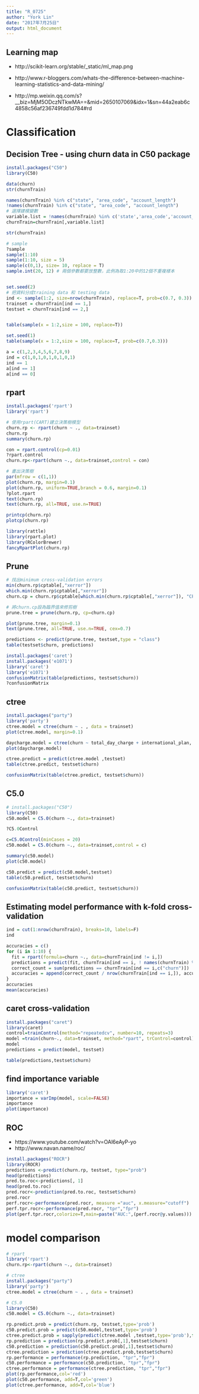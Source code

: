 ```yaml
---
title: "R_0725"
author: "York Lin"
date: "2017年7月25日"
output: html_document
---
```


## Learning map
- http://scikit-learn.org/stable/_static/ml_map.png

- http://www.r-bloggers.com/whats-the-difference-between-machine-learning-statistics-and-data-mining/

- http://mp.weixin.qq.com/s?__biz=MjM5ODczNTkwMA==&mid=2650107069&idx=1&sn=44a2eab6c4858c56af236749fdd1d784#rd

# Classification
## Decision Tree - using churn data in C50 package
```R
install.packages("C50")
library(C50)

data(churn)
str(churnTrain)

names(churnTrain) %in% c("state", "area_code", "account_length")
!names(churnTrain) %in% c("state", "area_code", "account_length")
# 選擇建模變數
variable.list = !names(churnTrain) %in% c('state','area_code','account_length')
churnTrain=churnTrain[,variable.list]

str(churnTrain)

# sample
?sample
sample(1:10)
sample(1:10, size = 5)
sample(c(0,1), size= 10, replace = T)
sample.int(20, 12) # 兩個參數都要放整數，此例為取1:20中的12個不重複樣本


set.seed(2)
# 把資料分成training data 和 testing data
ind <- sample(1:2, size=nrow(churnTrain), replace=T, prob=c(0.7, 0.3))
trainset = churnTrain[ind == 1,]
testset = churnTrain[ind == 2,]


table(sample(x = 1:2,size = 100, replace=T))

set.seed(1)
table(sample(x = 1:2,size = 100, replace=T, prob=c(0.7,0.3)))

a = c(1,2,3,4,5,6,7,8,9)
ind = c(1,0,1,0,1,0,1,0,1)
ind == 1
a[ind == 1]
a[ind == 0]

```

## rpart
```R
install.packages('rpart')
library('rpart')

# 使用rpart(CART)建立決策樹模型
churn.rp <- rpart(churn ~ ., data=trainset)
churn.rp
summary(churn.rp)

con = rpart.control(cp=0.01)
?rpart.control
churn.rp<-rpart(churn ~., data=trainset,control = con)

# 畫出決策樹
par(mfrow = c(1,1))
plot(churn.rp, margin=0.1)
plot(churn.rp, uniform=TRUE,branch = 0.6, margin=0.1)
?plot.rpart
text(churn.rp)
text(churn.rp, all=TRUE, use.n=TRUE)

printcp(churn.rp)
plotcp(churn.rp)
```

```R
library(rattle)
library(rpart.plot)
library(RColorBrewer)
fancyRpartPlot(churn.rp)
```


## Prune

```R
# 找出minimum cross-validation errors
min(churn.rp$cptable[,"xerror"])
which.min(churn.rp$cptable[,"xerror"])
churn.cp = churn.rp$cptable[which.min(churn.rp$cptable[,"xerror"]), "CP"]

# 將churn.cp設為臨界值來修剪樹
prune.tree = prune(churn.rp, cp=churn.cp)

plot(prune.tree, margin=0.1)
text(prune.tree, all=TRUE, use.n=TRUE, cex=0.7)

predictions <- predict(prune.tree, testset,type = "class")
table(testset$churn, predictions)

install.packages('caret')
install.packages('e1071')
library('caret')
library('e1071')
confusionMatrix(table(predictions, testset$churn))
?confusionMatrix

```

## ctree
```R
install.packages("party")
library('party')
ctree.model = ctree(churn ~ . , data = trainset)
plot(ctree.model, margin=0.1)

daycharge.model = ctree(churn ~ total_day_charge + international_plan, data = trainset)
plot(daycharge.model)

ctree.predict = predict(ctree.model ,testset)
table(ctree.predict, testset$churn)

confusionMatrix(table(ctree.predict, testset$churn))
```

## C5.0
```R
# install.packages("C50")
library(C50)
c50.model = C5.0(churn ~., data=trainset)

?C5.0Control

c=C5.0Control(minCases = 20)
c50.model = C5.0(churn ~., data=trainset,control = c)

summary(c50.model)
plot(c50.model)

c50.predict = predict(c50.model,testset)
table(c50.predict, testset$churn)

confusionMatrix(table(c50.predict, testset$churn))
```

## Estimating model performance with k-fold cross-validation
```R
ind = cut(1:nrow(churnTrain), breaks=10, labels=F)
ind

accuracies = c()
for (i in 1:10) {
  fit = rpart(formula=churn ~., data=churnTrain[ind != i,])
  predictions = predict(fit, churnTrain[ind == i, ! names(churnTrain) %in% c("churn")], type="class")
  correct_count = sum(predictions == churnTrain[ind == i,c("churn")])
  accuracies = append(correct_count / nrow(churnTrain[ind == i,]), accuracies)
}
accuracies
mean(accuracies)

```

## caret cross-validation
```R
install.packages("caret")
library(caret)
control=trainControl(method="repeatedcv", number=10, repeats=3)
model =train(churn~., data=trainset, method="rpart", trControl=control)
model
predictions = predict(model, testset)

table(predictions,testset$churn)
```

## find importance variable
```R
library('caret')
importance = varImp(model, scale=FALSE)
importance
plot(importance)

```

## ROC
- https://www.youtube.com/watch?v=OAl6eAyP-yo
- http://www.navan.name/roc/

```R
install.packages("ROCR")
library(ROCR)
predictions <-predict(churn.rp, testset, type="prob")
head(predictions)
pred.to.roc<-predictions[, 1]
head(pred.to.roc)
pred.rocr<-prediction(pred.to.roc, testset$churn)
pred.rocr
perf.rocr<-performance(pred.rocr, measure ="auc", x.measure="cutoff")
perf.tpr.rocr<-performance(pred.rocr, "tpr","fpr")
plot(perf.tpr.rocr,colorize=T,main=paste("AUC:",(perf.rocr@y.values)))
```


# model comparison
```R
# rpart
library('rpart')
churn.rp<-rpart(churn ~., data=trainset)

# ctree
install.packages("party")
library('party')
ctree.model = ctree(churn ~ . , data = trainset)

# C5.0
library(C50)
c50.model = C5.0(churn ~., data=trainset)

rp.predict.prob = predict(churn.rp, testset,type='prob')
c50.predict.prob = predict(c50.model,testset,type='prob')
ctree.predict.prob = sapply(predict(ctree.model ,testset,type='prob'),function(e){unlist(e)[1]})
rp.prediction = prediction(rp.predict.prob[,1],testset$churn)
c50.prediction = prediction(c50.predict.prob[,1],testset$churn)
ctree.prediction = prediction(ctree.predict.prob,testset$churn)
rp.performance = performance(rp.prediction, "tpr","fpr")
c50.performance = performance(c50.prediction, "tpr","fpr")
ctree.performance = performance(ctree.prediction, "tpr","fpr")
plot(rp.performance,col='red')
plot(c50.performance, add=T,col='green')
plot(ctree.performance, add=T,col='blue')
```
